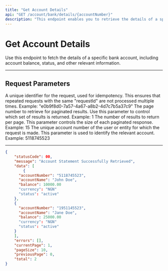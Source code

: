 ```yaml
---
title: "Get Account Details"
api: "GET /account/bank/details/{accountNumber}"
description: "This endpoint enables you to retrieve the details of a specific bank account."
---
```


# Get Account Details

Use this endpoint to fetch the details of a specific bank account, including account balance, status, and other relevant information.

---

## Request Parameters

<ParamField header="requestId" type="string" required>
  A unique identifier for the request, used for idempotency. This ensures that repeated requests with the same "requestId" are not processed multiple times. Example: "e0b9f8d0-7a57-4a67-a8b2-4d7c7b5a37c9"
</ParamField>

<ParamField query="page" type="integer" required>
  The page number to retrieve for paginated results. Use this parameter to control which set of results is returned. Example: 1
</ParamField>

<ParamField query="pageSize" type="integer" required>
  The number of results to return per page. This parameter controls the size of each paginated response. Example: 15
</ParamField>

<ParamField path="accountNumber" type="string" required>
  The unique account number of the user or entity for which the request is made. This parameter is used to identify the relevant account. Example: 5118745523
</ParamField>

---
<ResponseExample>

```json
{
	"statusCode": 00,
	"message": "Account Statement Successfully Retrieved",
	"data": [
		{
      "accountNumber": "5118745523",
      "accountName": "John Doe",
      "balance": 10000.00
      "currency": "NGN"
      "status": "active"
    },
    {
      "accountNumber": "1951145523",
      "accountName": "Jane Doe",
      "balance": 25000.00
      "currency": "NGN"
      "status": "active"
    }
	],
	"errors": [],
	"currentPage": 1,
	"pageSize": 10,
	"previousPage": 0,
	"total": 2
}
```

</ResponseExample>
